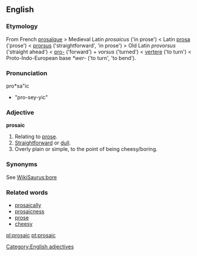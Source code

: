 ==English==
===Etymology===
From French [[prosaïque]] > Medieval Latin ''prosaicus'' ('in prose') < Latin [[prosa]] ('prose') < [[prorsus]] ('straightforward', 'in prose') > Old Latin ''provorsus'' ('straight ahead') < [[pro-]] ('forward') + ''vorsus'' ('turned') < [[vertere]] ('to turn') < Proto-Indo-European base ''*wer-'' ('to turn', 'to bend').

===Pronunciation===
pro*sa"ic

*"pro-sey-yic"

===Adjective===
'''prosaic'''

# Relating to [[prose]].
# [[Straightforward]] or [[dull]].
# Overly plain or simple, to the point of being cheesy/boring.

===Synonyms===
See [[WikiSaurus:bore]]

===Related words===
*[[prosaically]]
*[[prosaicness]]
*[[prose]]
*[[cheesy]]

[[Category:English adjectives]]

[[pl:prosaic]]
[[pt:prosaic]]